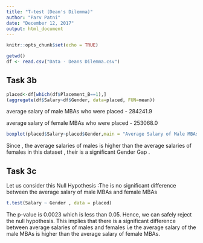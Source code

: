 ```yaml
---
title: "T-test (Dean's Dilemma)"
author: "Parv Patni"
date: "December 12, 2017"
output: html_document
---
```


```r
knitr::opts_chunk$set(echo = TRUE)
```

```r
getwd()
df <- read.csv("Data - Deans Dilemma.csv")
```
## Task 3b
```r
placed<-df[which(df$Placement_B==1),]
(aggregate(df$Salary~df$Gender, data=placed, FUN=mean))
```
average salary of male MBAs who were placed - 284241.9 

average salary of female MBAs who were placed - 253068.0 
```r
boxplot(placed$Salary~placed$Gender,main = "Average Salary of Male MBAs and Female MBAs", horizontal = TRUE, ylab = "Gender (Male/Female)", xlab = "Salary" ,col = (c("yellow","skyblue")), ylab = "Average Salary")
```

Since , the average salaries of males is higher than the average salaries of females in this dataset , their is a significant Gender Gap .

## Task 3c
Let us consider this Null Hypothesis :The is no significant difference between the average salary of male MBAs and female MBAs 
```r
t.test(Salary ~ Gender , data = placed)
```
The p-value is 0.0023 which is less than 0.05. Hence, we can safely reject the null hypothesis. This implies that there is a significant difference between average salaries of males and females i.e the average salary of the male MBAs is higher than the average salary of female MBAs.